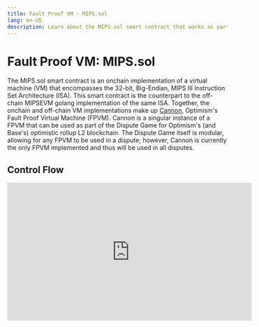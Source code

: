 ```yaml
---
title: Fault Proof VM - MIPS.sol
lang: en-US
description: Learn about the MIPS.sol smart contract that works as part of Optimism's Fault Proof Virtual Machine.
---
```



# Fault Proof VM: MIPS.sol

The MIPS.sol smart contract is an onchain implementation of a virtual machine (VM) that encompasses the 32-bit, Big-Endian, MIPS III Instruction Set Architecture (ISA).
This smart contract is the counterpart to the off-chain MIPSEVM golang implementation of the same ISA. Together, the onchain and off-chain VM implementations make up [Cannon](cannon),
Optimism's Fault Proof Virtual Machine (FPVM). Cannon is a singular instance of a FPVM that can be used as part of the Dispute Game for Optimism's (and Base's) optimistic rollup L2 blockchain.
The Dispute Game itself is modular, allowing for any FPVM to be used in a dispute; however, Cannon is currently the only FPVM implemented and thus will be used in all disputes.

## Control Flow

<iframe width="560" height="315" src="https://www.youtube.com/embed/nIN5sNc6nQM?si=TL9TcoV01PNcD8D2" title="Walkthrough: OP Stack Fault Proof System Alpha Release" frameborder="0" allow="accelerometer; autoplay; clipboard-write; encrypted-media; gyroscope; picture-in-picture; web-share" allowfullscreen />

In the above video, we can see that the MIPS.sol contract interacts with two other contracts: FaultDisputeGame.sol and PreimageOracle.sol.
FaultDisputeGame.sol is the deployed instance of a Fault Dispute Game for an active dispute, and PreimageOracle.sol stores Pre-images.

*   Pre-images contain data from both L1 and L2,  which includes information such as block headers, transactions, receipts, world state nodes, and more. Pre-images are used as the inputs to the derivation process used to calculate the true L2 state, and subsequently the true L2 state is used to resolve a dispute game.
*   A Fault Dispute Game, at a high-level, will effectively determine what L2 state is currently agreed-upon, and move through L2 state until the first disagreed-upon state is found. How the Pre-images are determined and populated into the PreimageOracle.sol contract is out-of-scope for this reference document on the MIPS.sol contract, as that contract only consumes Pre-images that have already been populated by the off-chain Cannon implementation.

The MIPS.sol contract is called by a running instance of a dispute game i.e. by a FaultDisputeGame.sol contract, and is only called once a dispute game reaches a leaf node in the state transition tree that is currently being disputed.
A leaf node represents a single MIPS instruction (in the case that we're using Cannon as the FPVM) that can then be run onchain. Given a Pre-image, which is the previously agreed-upon L2 state up until this instruction, and the instruction
state to run in the MIPS.sol contract, the fault dispute game can determine the true post state (or Post-image). This true post state will then be used to determine the outcome of the fault dispute game by comparing the disputed post-state
at the leaf node with the post-state proposed by the disputer.

## Contract State

The MIPS.sol contract only contains a single immutable variable, which corresponds to the address of the PreimageOracle.sol contract.
Otherwise, the contract is stateless, meaning that all state related to playing a MIPS instruction onchain comes from either the FaultDisputeGame.sol instance, or the PreimageOracle.sol.
Having a stateless MIPS.sol contract means that it can be used by any fault dispute game that is using the Cannon FPVM; the MIPS.sol contract does not need to be re-deployed per fault dispute game instance.
Subsequently, any fault dispute game that is using the same MIPS.sol contract will also share the same PreimageOracle.sol contract.
Note that the PreimageOracle.sol contract is stateful, but how state is stored in the contract and differentiated between different fault dispute game instances is out-of-scope for this document.

While the MIPS.sol contract is stateless, meaning it does not store state in the contract directly, the contract does require up to 3 different types of witness data in order to perform a single MIPS instruction onchain:

*   Packed VM execution state
*   Memory proofs
*   Pre-images

The Pre-images have already been discussed above, so we will discuss the packed VM execution state and the memory proofs.
As a final note on Pre-images during onchain execution, it is entirely possible that the MIPS.sol contract never runs a MIPS instruction onchain that requires the contract to read from PreimageOracle.sol.
There is no requirement to read from the PreimageOracle.sol during instruction execution, but that doesn't mean the PreimageOracle.sol contract is not being used.
The Pre-image information that has been read in previous off-chain instructions leading up to the execution of a single instruction onchain may still reside in the constructed VM memory.
Thus, even when the instruction run onchain does not explicitly read from PreimageOracle.sol, Pre-image data may still influence the merkle root that represents the VM's memory.

### Packed VM Execution State

In order to execute a MIPS instruction onchain, the MIPS.sol contract needs to know important state information such as the instruction to run, the values in each of the general purpose registers, etc.
More specifically, a tightly-packed `State` struct contains all the relevant information that the MIPS.sol contract needs to know. This struct is passed to the contract from the FaultDisputeGame.sol contract when it invokes the `step` function in MIPS.sol (which in-turn executes a single MIPS instruction onchain).
The following information is stored in the `State` struct. See [doc reference](https://specs.optimism.io/experimental/fault-proof/cannon-fault-proof-vm.html#state) and [code reference](https://github.com/ethereum-optimism/optimism/blob/546fb2c7a5796b7fe50b0b7edc7666d3bd281d6f/packages/contracts-bedrock/src/cannon/MIPS.sol#L26) for details:

1.  `memRoot` - The merkle root hash of the binary merkle tree that represents the MIPS VM's monolithic 32-bit memory space.
2.  `preimageKey` - Key that uniquely identifies the Pre-image data to be read (if applicable) from the PreimageOracle.sol contract.
3.  `preimageOffset` - Each Pre-image is 32 bytes long, however the word size for 32-bit MIPS is 4 bytes. Therefore, only 4 bytes from a Pre-image will be read during a read syscall. The `preimageOffset` serves as the offset into the Pre-image being read, so that an instruction can continue reading a Pre-image 4 bytes at a time.
4.  `pc` - The program counter, which points to the memory location that contains the MIPS instruction to execute onchain.
5.  `nextPC` - The next program counter, which functions similarly to the program counter except that it points to the next instruction to be executed onchain. Note that the next instruction may or may not be `PC + 8` in the event of a branch or jump instruction. Additionally, the `nextPC` effectively functions as the [branch delay slot](https://en.wikipedia.org/wiki/MIPS_architecture#cpu_instructions) for the MIPS ISA.
6.  `lo` - Special purpose 32-bit register that stores the low-order 32-bits from certain multiplication instructions (or special move instructions that store into this register).
7.  `hi` - Special purpose 32-bit register that stores the high-order 32-bits from certain multiplication instructions (or special move instructions that store into this register)
8.  `heap` - Pointer to the most recent memory allocation returned via the `mmap` syscall.
9.  `exitCode` - `uint8` value that represents UNIX exit status code of the VM.
10. `exited` - Boolean that indicates whether the VM has exited or not.
11. `step` - Counts the total number of instructions that have been executed.
12. `registers` - Array of 32, 32-bit values that represent the general purpose registers for the MIPS ISA.

### State Hash

The state hash is the `bytes32` value returned to the active Fault Dispute Game upon the completion of a single MIPS instruction in the MIPS.sol contract.
The hash is derived by taking the `keccak256` of the above packed VM execution `State` struct, and then replacing the first byte of the hash with a value that represents the status of the VM.
This value is derived from the `exitCode` and `exited` values, and can be:

*   Valid (0)
*   Invalid (1)
*   Panic (2) or
*   Unfinished (3)

The reason for adding the VM status to the state hash is to communicate to the dispute game whether the VM determined the proposed output root was valid or not.
This in turn prevents a user from disputing an output root during a dispute game, but provides the state hash from a cannon trace that actually proves the output root is valid.

### Memory Proofs

Using a 32-bit ISA means that the total size of the address space (assuming no virtual address space) is `2^32 = 4GiB`. Additionally, the MIPS.sol contract is stateless, so it does not store the MIPS memory in contract storage. The primary reason for this is because having to load the entire memory into the MIPS.sol contract in order to execute a single instruction onchain is prohibitively expensive. Additionally, the entire memory would need to be loaded per fault proof game, requiring multiple instances of the MIPS.sol contract. Therefore, in order to optimize the amount of data that needs to be provided per onchain instruction execution while still maintaining integrity over the entire 32-bit address space, Optimism has converted the memory into a binary merkle tree.

The binary merkle tree (or hash tree) used to store the memory of the MIPS VM has leaf values that are 32 bytes and has a fixed depth of 27 levels. This in turn allows the binary merkle tree to span the full 32-bit address space: `2^27 * 32 = 2^32` (See [memory proofs](https://github.com/ethereum-optimism/optimism/blob/546fb2c7a5796b7fe50b0b7edc7666d3bd281d6f/cannon/docs/README.md#memory-proofs) for more details). In order to ensure the integrity of the entire address space each time memory is read or written to, one or more memory proofs are provided by the FaultDisputeGame.sol contract each time a MIPS instruction is executed onchain in MIPS.sol. A memory proof consists of the current leaf value and 27 sibling nodes (28, 32-byte values in total), where the sibling nodes are the `keccak256` hash of its own child nodes. Using the leaf value, its 27 sibling nodes, and the memory address converted to its binary representation as a guide (0 or 1 tells the order to concatenate left and right values), we can calculate a merkle root. This merkle root should be exactly the same as the merkle root stored in the VM execution State struct.

Reading to memory and writing to memory work similarly, both involve calculating the merkle root. In the case of a memory write, MIPS.sol must take care to verify the provided proof for the memory location to write to is correct. Additionally, writing to memory will change the merkle root stored in the VM execution `State` struct.

### State Calculation

While the MIPS.sol contract may only execute a single instruction onchain, the off-chain Cannon implementation executes all prerequisite MIPS instructions for all state transitions in the disputed L2 state required to reach the disputed instruction that will be executed onchain. This ensures that the MIPS instruction executed onchain has the correct VM state and necessary Pre-images stored in the PreimageOracle.sol contract to generate the true post-state that can be used to resolve the dispute game.

## Functions

### oracle

The external view [`oracle`](https://github.com/ethereum-optimism/optimism/blob/546fb2c7a5796b7fe50b0b7edc7666d3bd281d6f/packages/contracts-bedrock/src/cannon/MIPS.sol#L65) function is a getter function that returns the PreimageOracle address cast as a IPreimageOracle interface.

### SE

The internal pure [`SE`](https://github.com/ethereum-optimism/optimism/blob/546fb2c7a5796b7fe50b0b7edc7666d3bd281d6f/packages/contracts-bedrock/src/cannon/MIPS.sol#L70) function performs a sign-extension (SE) on the provided `uint32` value given the number of bits that currently represents the value. While the function operates over an unsigned integer, it follows the typical procedure for [sign-extension of signed values](https://en.wikipedia.org/wiki/Two%27s_complement#Sign_extension) represented using two's complement.

### outputState

The internal [`outputState`](https://github.com/ethereum-optimism/optimism/blob/546fb2c7a5796b7fe50b0b7edc7666d3bd281d6f/packages/contracts-bedrock/src/cannon/MIPS.sol#L81) function computes the `keccak256` hash of all values in the VM execution `State` struct, and then masks the first two bits of the hash with the current status of the VM as derived from the `exitCode` and `exited` values. Despite the complexity of the function (due to the use of assembly), the implementation is effectively tightly packing all the variables in the `State` struct together, then taking the `keccak256` of the packed bytes. A Solidity equivalent implementation can be viewed in the [`outputState`](https://github.com/ethereum-optimism/optimism/blob/546fb2c7a5796b7fe50b0b7edc7666d3bd281d6f/packages/contracts-bedrock/test/MIPS.t.sol#L1574) function located in the foundry test suite.

### handleSyscall

The internal [`handleSyscall`](https://github.com/ethereum-optimism/optimism/blob/546fb2c7a5796b7fe50b0b7edc7666d3bd281d6f/packages/contracts-bedrock/src/cannon/MIPS.sol#L145) function handles the syscall MIPS instruction. Only a subset of all syscall numbers are supported by the MIPS.sol contract; however, any syscall that is not explicitly supported will return 0s instead of reverting. Most syscalls that are supported partially mimic the behavior specified by the linux manual pages. The two most important syscall numbers that are supported are read and write.

#### syscall read

When given file descriptor 5 as the target of the read syscall, `handleSyscall` will call the PreimageOracle.sol contract to read a 32-byte Pre-image at the current location determined by the `preimageKey` stored in the VM execution `State` struct. Once the 32-byte Pre-image has been read, the function will then determine the number of bytes to read (up to 4 bytes) and the location in memory to store the bytes. The number of bytes to read may be any value between 1 and 4, depending on the alignment of the offset in the returned Pre-image and the alignment of the memory position to write the data to.

#### syscall write

When given the file descriptor 6 as the target of the write syscall, `handleSyscall` will not call the PreimageOracle.sol contract to write a new Pre-image. Only the off-chain Cannon implementation writes to the PreimageOracle.sol contract. Instead, the function computes the new value of the `preimageKey` given the 4-byte value that would be written to the PreimageOracle.sol contract. Additionally, the function resets the `preimageOffset` to 0. It is expected that the off-chain Cannon implementation has already written the data to the PreimageOracle.sol contract at the location of the newly-derived `preimageKey`.

### handleBranch

The internal [`handleBranch`](https://github.com/ethereum-optimism/optimism/blob/546fb2c7a5796b7fe50b0b7edc7666d3bd281d6f/packages/contracts-bedrock/src/cannon/MIPS.sol#L313) function handles the multiple branch opcodes and conforms to the MIPS specification for the instructions.

### handleHiLo

The internal [`handleHiLo`](https://github.com/ethereum-optimism/optimism/blob/546fb2c7a5796b7fe50b0b7edc7666d3bd281d6f/packages/contracts-bedrock/src/cannon/MIPS.sol#L377) function handles the multiplication, division, and move opcodes that interact with the `hi` and `lo` registers and conforms to the MIPS specification for the instructions.

### handleJump

The internal [`handleJump`](https://github.com/ethereum-optimism/optimism/blob/546fb2c7a5796b7fe50b0b7edc7666d3bd281d6f/packages/contracts-bedrock/src/cannon/MIPS.sol#L448) function handles J-type opcodes and conforms to the MIPS specification for the instructions.

### handleRd

The internal [`handleRd`](https://github.com/ethereum-optimism/optimism/blob/546fb2c7a5796b7fe50b0b7edc7666d3bd281d6f/packages/contracts-bedrock/src/cannon/MIPS.sol#L480) function handles storing a value into a specified register. Certain instructions may include a conditional value, which determines whether the value is stored in the register or not.

### proofOffset

The internal pure [`proofOffset`](https://github.com/ethereum-optimism/optimism/blob/546fb2c7a5796b7fe50b0b7edc7666d3bd281d6f/packages/contracts-bedrock/src/cannon/MIPS.sol#L508) function handles calculating the offset in calldata to the start of a memory proof given an index. The calldata is provided to this function via the top-level `step` function call. Looking at the calldata, there are two bytes values passed: `stateData` and `proof`. The `bytes stateData` value is the packed VM execution `State` struct, and the `bytes proof` value represents one or more memory proofs that may be necessary for the onchain execution of the MIPS instruction. The `stateData` and memory proof(s) are encoded in calldata using the [Solidity ABI encoding specification](https://docs.soliditylang.org/en/develop/abi-spec.html). Using this information, we can derive the hardcoded values that are being used in the `proofOffset` function:

| Offset Description                                                   | Num. Bytes     | Notes                                                                                                                                                                                      |
| -------------------------------------------------------------------- | -------------- | ------------------------------------------------------------------------------------------------------------------------------------------------------------------------------------------ |
| Start of the calldata                                                | 4              | Function selector                                                                                                                                                                          |
|                                                                      | 32             | Contains the offset to the first dynamic bytes argument aka `stateData`                                                                                                                    |
|                                                                      | 32             | Contains the offset to the second dynamic bytes argument aka `proof`                                                                                                                       |
|                                                                      | 32             | Contains the length of the first dynamic bytes argument `stateData`                                                                                                                        |
| Start + 100 bytes = Offset to the start of the packed `State` struct | 256            | 226 bytes for the packed VM execution `State` struct + 32-byte word alignment for calldata = 256 bytes                                                                                     |
|                                                                      | 32             | Contains the length of the `bytes calldata proof`                                                                                                                                          |
| Start + 388 bytes = Offset to the start of the memory proof(s)       | 28 \* 32 = 896 | The first memory proof (required), which is 28, 32-byte values where the first value is the leaf node and the 27 proceeding values are the sibling nodes used to calculate the merkle root |
|                                                                      | 28 \* 32 = 896 | Within the `bytes calldata proof` parameter, there can be either 1 or 2 memory proofs                                                                                                      |

### readMem

The internal pure [`readMem`](https://github.com/ethereum-optimism/optimism/blob/546fb2c7a5796b7fe50b0b7edc7666d3bd281d6f/packages/contracts-bedrock/src/cannon/MIPS.sol#L526) function is a helper function that, given a 32-bit address and an index to a memory proof in calldata, validates the leaf node using the memory proof and then returns the specific 4-byte value to read. Note that a leaf node is 32-bytes so at most `readMem` will only read 4-bytes due to the 32-bit MIPS architecture. The validation given a leaf node and its 27 sibling nodes follows the standard logic for verifying inclusion in a merkle tree. The address is used as the path in order to determine the order for hashing two nodes (or the leaf and a node) together. Once the top of the tree has been reached, and the merkle root calculated, the calculated root is checked against the merkle root stored in the VM execution `State` struct. Once the leaf node has been verified, the logic will shift to the correct location within the 32-bytes value to read from. Also note that `readMem` will always start at an aligned 4-byte location; therefore it is up to subsequent logic to determine the correct position within a 4-byte word in unaligned memory read or write situations.

### writeMem

The internal pure [`writeMem`](https://github.com/ethereum-optimism/optimism/blob/546fb2c7a5796b7fe50b0b7edc7666d3bd281d6f/packages/contracts-bedrock/src/cannon/MIPS.sol#L580) function is a helper function that, given a 32-bit address, an index to a memory proof in calldata, and a 32-bit value to write, calculates the new merkle root of the VM execution `State` struct.
Calculating the new merkle root follows the same logic as in the `readMem` function, except that the new value will be stored in the State struct. Note that `writeMem` does not verify the proof used to calculate the new merkle root.

<Callout type="warning">
  It is **critically important** that the memory proof being used is verified beforehand by calling the `readMem` function.
</Callout>

Also note that `writeMem`, similar to `readMem`, only works over 4-byte aligned words. Therefore, it is up to the logic that calls `writeMem` to generate a value to write such that if an unaligned memory write occurs, the value already reflects that.

### step

The public [`step`](https://github.com/ethereum-optimism/optimism/blob/546fb2c7a5796b7fe50b0b7edc7666d3bd281d6f/packages/contracts-bedrock/src/cannon/MIPS.sol#L624) function is the top-level call that executes a single MIPS instruction. This function will be called by an active dispute game in order to determine the true post state given a pre state and a MIPS instruction to run. At a high-level, the function performs the following steps:

1.  Verifies and unpacks the stateData variable into the VM execution `State` struct (in memory).
2.  Reads the instruction located at the program counter (`pc`).
3.  Interprets and executes the MIPS instruction according to the MIPS specification.
4.  Writes results to registers or memory (if applicable) and updates the VM execution `State` struct accordingly.

### execute

The internal pure [`execute`](https://github.com/ethereum-optimism/optimism/blob/546fb2c7a5796b7fe50b0b7edc7666d3bd281d6f/packages/contracts-bedrock/src/cannon/MIPS.sol#L793) function handles the execution of MIPS instructions that are not handled by other functions. The `execute` function primarily handles R-type instructions according to the MIPS specification, however other instructions will pass through this function. Instructions handled by other functions will simply return. Invalid or unsupported instructions will cause the `execute` function to revert.

## Common Bitwise Operation Use Cases

1.  Isolating certain bits from a number can be done using the & operator (and(x,y) in Yul), this is also known as generating a bitmask.
2.  Combining bits from two numbers together can be done using the | operator (or(x, y) in Yul).
3.  Modulo arithmetic can be expressed using the following bitwise operation: `x % y = x & (y - 1), ex. x % 4 = x & 3.` Note this is only equivalent for unsigned integers.
4.  Multiplication using a value with a base of 2 can be expressed using the following bitwise operation: `x * y = x << z, where y = 2^z`
    Ex. `x * 8 = x << 3, where 8 = 2^3`

## Table Of Supported MIPS Instructions

| Instruction Name                               | Opcode Num. | Funct Num. | Other Num. |
| ---------------------------------------------- | ----------- | ---------- | ---------- |
| SYSCALL (System Call)                          | 0x00        | 0x0C       | -          |
| J (Jump)                                       | 0x02        | -          | -          |
| JR (Jump Register)                             | 0x00        | 0x08       | -          |
| JAL (Jump and Link)                            | 0x03        | -          | -          |
| JALR (Jump and Link Register)                  | 0x00        | 0x09       | -          |
| BEQ (Branch on Equal)                          | 0x04        | -          | -          |
| BNE (Branch on Not Equal)                      | 0x05        | -          | -          |
| BLEZ (Branch on Less Than or Equal to Zero)    | 0x06        | -          | -          |
| BGTZ (Branch on Greater Than Zero)             | 0x07        | -          | -          |
| BLTZ (Branch on Less Than Zero)                | 0x01        | -          | 0x00       |
| BGEZ (Branch on Greater Than or Equal to Zero) | 0x01        | -          | 0x01       |
| MOVZ (Move Conditional on Zero)                | 0x00        | 0x0A       | -          |
| MOVN (Move Conditional on Not Zero)            | 0x00        | 0x0B       | -          |
| MFHI (Move from HI)                            | 0x00        | 0x10       | -          |
| MTHI (Move to HI)                              | 0x00        | 0x11       | -          |
| MFLO (Move from LO)                            | 0x00        | 0x12       | -          |
| MTLO (Move to LO)                              | 0x00        | 0x13       | -          |
| MULT (Multiply Word)                           | 0x00        | 0x18       | -          |
| MULTU (Multiply Unsigned Word)                 | 0x00        | 0x19       | -          |
| DIV (Divide Word)                              | 0x00        | 0x1A       | -          |
| DIVU (Divide Unsigned Word)                    | 0x00        | 0x1B       | -          |
| ADD (Add Word)                                 | 0x00        | 0x20       | -          |
| ADDU (Add Unsigned Word)                       | 0x00        | 0x21       | -          |
| ADDI (Add Immediate Word)                      | 0x08        | -          | -          |
| ADDIU (Add Immediate Unsigned Word)            | 0x09        | -          | -          |
| SUB (Subtract Word)                            | 0x00        | 0x22       | -          |
| SUBU (Subtract Unsigned Word)                  | 0x00        | 0x23       | -          |
| SLT (Set on Less Than)                         | 0x00        | 0x2A       | -          |
| SLTU (Set on Less Than Unsigned)               | 0x00        | 0x2B       | -          |
| SLTI (Set on Less Than Immediate)              | 0x0A        | -          | -          |
| SLTIU (Set on Less Than Immediate Unsigned)    | 0x0B        | -          | -          |
| AND (And)                                      | 0x00        | 0x24       | -          |
| ANDI (And Immediate)                           | 0x0C        | -          | -          |
| OR (Or)                                        | 0x00        | 0x25       | -          |
| ORI (Or Immediate)                             | 0x0D        | -          | -          |
| XOR (Exclusive Or)                             | 0x00        | 0x26       | -          |
| XORI (Exclusive Or Immediate)                  | 0x0E        | -          | -          |
| NOR (Nor)                                      | 0x00        | 0x27       | -          |
| SLL (Shift Word Left Logical)                  | 0x00        | 0x00       | -          |
| SRL (Shift Word Right Logical)                 | 0x00        | 0x02       | -          |
| SRA (Shift Word Right Arithmetic)              | 0x00        | 0x03       | -          |
| SLLV (Shift Word Left Logical Variable)        | 0x00        | 0x04       | -          |
| SRLV (Shift Word Right Logical Variable)       | 0x00        | 0x06       | -          |
| SRAV (Shift Word Right Arithmetic Variable)    | 0x00        | 0x07       | -          |
| MUL (Multiply Word to Register)                | 0x1C        | 0x02       | -          |
| CLZ (Count Leading Zeros in Word)              | 0x1C        | 0x20       | -          |
| CLO (Count Leading Ones in Word)               | 0x1C        | 0x21       | -          |
| LUI (Load Upper Immediate)                     | 0x0F        | -          | -          |
| LL (Load Linked Word)                          | 0x30        | -          | -          |
| LB (Load Byte)                                 | 0x20        | -          | -          |
| LBU (Load Byte Unsigned)                       | 0x24        | -          | -          |
| LH (Load Halfword)                             | 0x21        | -          | -          |
| LHU (Load Halfword Unsigned)                   | 0x25        | -          | -          |
| LW (Load Word)                                 | 0x23        | -          | -          |
| LWL (Load Word Left)                           | 0x22        | -          | -          |
| LWR (Load Word Right)                          | 0x26        | -          | -          |
| SB (Store Byte)                                | 0x28        | -          | -          |
| SH (Store Halfword)                            | 0x29        | -          | -          |
| SW (Store Word)                                | 0x2B        | -          | -          |
| SWL (Store Word Left)                          | 0x2A        | -          | -          |
| SWR (Store Word Right)                         | 0x2E        | -          | -          |
| SC (Store Conditional Word)                    | 0x38        | -          | -          |
| SYNC (Synchronize Shared Memory)               | 0x00        | 0x0F       | -          |

## Further Reading

*   [Cannon Overview](https://github.com/ethereum-optimism/optimism/blob/546fb2c7a5796b7fe50b0b7edc7666d3bd281d6f/cannon/docs/README.md)
*   [Cannon FPVM Specification](https://specs.optimism.io/experimental/fault-proof/cannon-fault-proof-vm.html)
*   [MIPS Reference Sheet](https://inst.eecs.berkeley.edu/~cs61c/resources/MIPS_Green_Sheet.pdf)
*   [MIPS IV ISA Specification](https://www.cs.cmu.edu/afs/cs/academic/class/15740-f97/public/doc/mips-isa.pdf)
*   [MIPS32 Architecture For Programmers Volume II (for SPECIAL2 opcodes)](https://www.cs.cornell.edu/courses/cs3410/2008fa/MIPS_Vol2.pdf)
*   [MIPS Assembly Wiki Book](https://en.wikibooks.org/wiki/MIPS_Assembly)
*   [MIPS syscall numbers](https://github.com/torvalds/linux/blob/e2be04c7f9958dde770eeb8b30e829ca969b37bb/arch/mips/include/uapi/asm/unistd.h#L23)
*   [Yul Instructions](https://docs.soliditylang.org/en/latest/yul.html#evm-dialect)
*   [Solidity ABI Encoding Specification](https://docs.soliditylang.org/en/develop/abi-spec.html)
